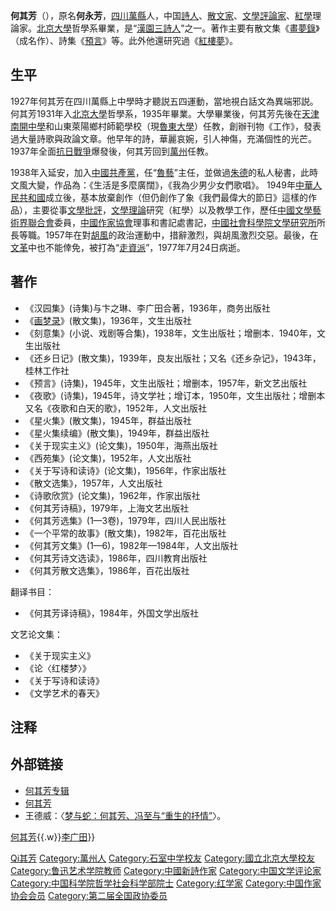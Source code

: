 {{Infobox writer
| 姓名     = 何其芳
| 图像     = 1962-05 1962年 何其芳（左）.jpg
| 图像说明  = 1962年的何其芳（左）
| 图像大小    = 230px
| 出生     = 1912年2月5日
| 出生地点   = {{ROC-1912}}[[四川省_(中華民國)|四川省]][[万州|万县]]
| 逝世     = {{Death date and age|1977|07|24|1912|02|05}}
| 逝世地点   = {{PRC}}[[北京市|北京市]]
| 国籍     = {{PRC}}
| 原名     = 何永芳
| 职业     = [[诗人|诗人]]、[[散文家|散文家]]、[[文学评论家|文学评论家]]
| 代表作   = 散文集《画梦录》<br>诗集《预言》<br>《我们的生活是多么广阔》
}}

'''何其芳'''（{{bd|1912年|2月5日|1977年|7月24日||catIdx=H}}），原名'''何永芳'''，[[四川|四川]][[萬縣|萬縣]]人，中国[[詩人|詩人]]、[[散文家|散文家]]、[[文學評論家|文學評論家]]、[[紅學|紅學]]理論家。[[北京大學|北京大學]]哲學系畢業，是“[[漢園三詩人|漢園三詩人]]”之一。著作主要有散文集《[[畫夢錄|畫夢錄]]》（成名作）、詩集《[[預言|預言]]》等。此外他還研究過《[[紅樓夢|紅樓夢]]》。

== 生平 ==
1927年何其芳在四川萬縣上中學時才聽説五四運動，當地視白話文為異端邪説。何其芳1931年入[[北京大學|北京大學]]哲學系，1935年畢業。大學畢業後，何其芳先後在[[天津|天津]][[南開中學|南開中學]]和山東萊陽鄉村師範學校（現[[魯東大學|魯東大學]]）任教，創辦刊物《工作》，發表過大量詩歌與政論文章。他早年的詩，華麗哀婉，引人神傷，充滿個性的光芒。1937年全面[[抗日戰爭|抗日戰爭]]爆發後，何其芳回到[[萬州|萬州]]任教。

1938年入延安，加入[[中國共產黨|中國共產黨]]，任“[[魯藝|魯藝]]”主任，並做過[[朱德|朱德]]的私人秘書，此時文風大變，作品為：《生活是多麼廣闊》，《我為少男少女們歌唱》。 1949年[[中華人民共和國|中華人民共和國]]成立後，基本放棄創作（但仍創作了象《我們最偉大的節日》這樣的作品），主要從事[[文學批評|文學批評]]，[[文學理論|文學理論]]研究（紅學）以及教學工作，歷任[[中國文學藝術界聯合會|中國文學藝術界聯合會]]委員，[[中國作家協會|中國作家協會]]理事和書記處書記，[[中國社會科學院文學研究所|中國社會科學院文學研究所]]所長等職。1957年在對[[胡風|胡風]]的政治運動中，措辭激烈，與胡風激烈交惡。最後，在[[文革|文革]]中也不能倖免，被打為“[[走資派|走資派]]”，1977年7月24日病逝。

== 著作 ==
* 《汉园集》(诗集)与卞之琳、李广田合著，1936年，商务出版社
* 《[[画梦录|画梦录]]》(散文集)，1936年，文生出版社
* 《刻意集》(小说、戏剧等合集)，1938年，文生出版社；增删本．1940年，文生出版社
* 《还乡日记》(散文集)，1939年，良友出版社；又名《还乡杂记》，1943年，桂林工作社
* 《预言》(诗集)，1945年，文生出版社；增删本，1957年，新文艺出版社
* 《夜歌》(诗集)，1945年，诗文学社；增订本，1950年，文生出版社；增删本又名《夜歌和白天的歌》，1952年，人文出版社
* 《星火集》(散文集)，1945年，群益出版社
* 《星火集续编》(散文集)，1949年，群益出版社
* 《关于现实主义》(论文集)，1950年，海燕出版社
* 《西苑集》(论文集)，1952年，人文出版社
* 《关于写诗和读诗》(论文集)，1956年，作家出版社
* 《散文选集》，1957年，人文出版社
* 《诗歌欣赏》(论文集)，1962年，作家出版社
* 《何其芳诗稿》，1979年，上海文艺出版社
* 《何其芳选集》(1—3卷)，1979年，四川人民出版社
* 《一个平常的故事》(散文集)，1982年，百花出版社
* 《何其芳文集》(1—6)，1982年—1984年，人文出版社
* 《何其芳诗文选读》，1986年，四川教育出版社
* 《何其芳散文选集》，1986年，百花出版社
翻译书目：
* 《何其芳译诗稿》，1984年，外国文学出版社

文艺论文集：
* 《关于现实主义》
* 《论〈红楼梦〉》
* 《关于写诗和读诗》
* 《文学艺术的春天》

== 注释 ==
<references/>

== 外部链接 ==
* [https://web.archive.org/web/20061217064605/http://www.white-collar.net/01-author/h/10-he_qifang/he_qifang.htm 何其芳专辑]
* [http://shigeku.com/xlib/xd/300/3006_heqifang.html 何其芳]{{Wayback|url=http://shigeku.com/xlib/xd/300/3006_heqifang.html |date=20070928044127 }}
*王德威：〈[http://www.nssd.org/articles/article_read.aspx?id=674001176 梦与蛇：何其芳、冯至与“重生的抒情”]{{Wayback|url=http://www.nssd.org/articles/article_read.aspx?id=674001176 |date=20180206131410 }}〉。

{{并称|[[汉园三诗人|汉园三诗人]]|[[卞之琳|卞之琳]]{{.w}}[[何其芳|何其芳]]{{.w}}[[李广田|李广田]]}}
{{中国近现代文学}}
{{中华全国民主青年联合总会第一届委员会}}
{{中华全国文学工作者协会第一届全国委员会}}
{{中国作家协会第二届理事会}}
{{中华全国文学艺术界联合会第一届全国委员会}}
{{中国文学艺术界联合会第二届全国委员会}}
{{中国文学艺术界联合会第三届全国委员会}}
{{中国科学院哲学社会科学部院士}}

{{Authority control}}
{{DEFAULTSORT:He何}}
[[Category:何姓|Qi其芳]]
[[Category:萬州人|Category:萬州人]]
[[Category:石室中学校友|Category:石室中学校友]]
[[Category:國立北京大學校友|Category:國立北京大學校友]]
[[Category:鲁迅艺术学院教师|Category:鲁迅艺术学院教师]]
[[Category:中國新詩作家|Category:中國新詩作家]]
[[Category:中国文学评论家|Category:中国文学评论家]]
[[Category:中国科学院哲学社会科学部院士|Category:中国科学院哲学社会科学部院士]]
[[Category:红学家|Category:红学家]]
[[Category:中国作家协会会员|Category:中国作家协会会员]]
[[Category:第二届全国政协委员|Category:第二届全国政协委员]]